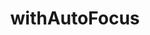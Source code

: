 ---
id: WithAutoFocus
path: /hocs/with-auto-focus
sidebarLabel: withAutoFocus

title: withAutoFocus
description: Хелпер для установки фокуса на элемент в оборачиваемом компоненте.

links:
 - label: source
   url: https://github.yandex-team.ru/search-interfaces/frontend/tree/master/packages/lego-components/src/withAutoFocus

tabs:
 - Examples
 - Usage
 - Props
---